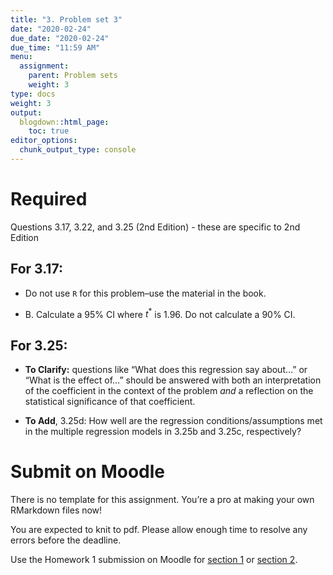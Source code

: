 ```yaml
---
title: "3. Problem set 3"
date: "2020-02-24"
due_date: "2020-02-24"
due_time: "11:59 AM"
menu:
  assignment:
    parent: Problem sets
    weight: 3
type: docs
weight: 3
output:
  blogdown::html_page:
    toc: true
editor_options: 
  chunk_output_type: console
---
```


# Required

Questions 3.17, 3.22, and 3.25 (2nd Edition) - these are specific to 2nd Edition

## For 3.17:

- Do not use `R` for this problem--use the material in the book.

- B. Calculate a 95% CI where $t^*$ is 1.96. Do not calculate a 90% CI.

## For 3.25:

- __To Clarify:__ questions like "What does this regression say about..." or "What is the effect of..." should be answered with both an interpretation of the coefficient in the context of the problem *and* a reflection on the statistical significance of that coefficient.

- __To Add__, 3.25d: How well are the regression conditions/assumptions met in the multiple regression models in 3.25b and 3.25c, respectively?

# Submit on Moodle

There is no template for this assignment. You're a pro at making your own RMarkdown files now!

You are expected to knit to pdf. Please allow enough time to resolve any errors before the deadline. 

Use the Homework 1 submission on Moodle for [section 1](https://moodle.smith.edu/course/view.php?id=36873) or [section 2](https://moodle.smith.edu/course/view.php?id=36874). 
